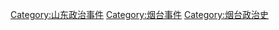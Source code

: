[[Category:山东政治事件|Category:山东政治事件]]
[[Category:烟台事件|Category:烟台事件]]
[[Category:烟台政治史|Category:烟台政治史]]
